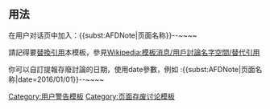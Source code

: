 <includeonly><!-- 在這裡加入模板的保護標識 --></includeonly><noinclude>{{template doc page viewed directly}}</noinclude>
{{Twinkle standard installation}}
{{應被替換引用}}
== 用法 ==

在用户对话页中加入：<nowiki>{{subst:AFDNote|页面名称}}--~~~~</nowiki>

請記得要[[Help:替換引用|替換引用]]本模板，參見[[Wikipedia:模板消息/用戶討論名字空間/替代引用]]

你可以自訂提報存廢討論的日期，使用date參數，例如 :<nowiki>{{subst:AFDNote|页面名称|date=2016/01/01}}--~~~~</nowiki>
<includeonly>
<!-- 本行下加入模板的分類 -->
[[Category:用户警告模板]]
[[Category:页面存废讨论模板]]
</includeonly>
